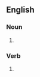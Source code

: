 ==English==

===Noun===
{{en-noun|es}}

# {{rare}} {{alternative spelling of|[[harness]]}}

===Verb===
{{en-verb|harnass|es}}

# {{rare}} {{alternative spelling of|[[harness]]}}